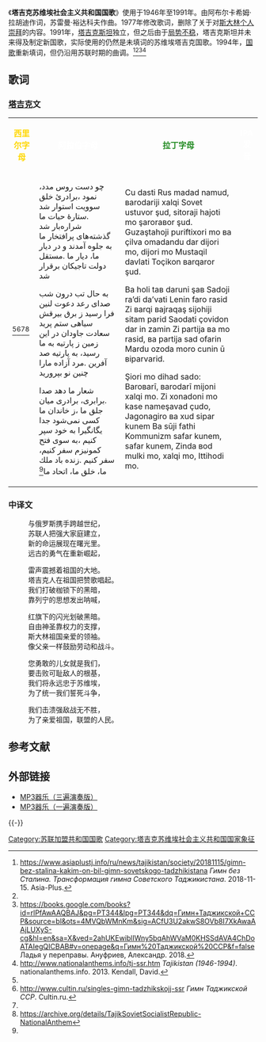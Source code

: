 {{Infobox Anthem
|title         = Гимни Республикаи Советии Сотсиалистии Тоҷикистон
|transcription = 
|chinese_title = 塔吉克苏维埃社会主义共和国
|prefix        = 国歌
|image          = Flag of the Tajik Soviet Socialist Republic.svg
|image_size     = 220
|caption        = 塔吉克苏维埃社会主义共和国国旗
|country       = {{flag|Tajik SSR}}
|author        = 阿布尔卡希姆·拉胡迪
|composer      = 苏雷曼·裕达科夫
|music_date    = 
|adopted       = 1946
|until         = 1991（歌词）<br />1994
}}
{{Anthem History
| Nation = 塔吉克斯坦
| Flag = Flag of Tajikistan.svg
| Year1 = 1946 - 1991
| Name1 = '''塔吉克苏维埃社会主义共和国国歌'''
| Year2 = 1994 -
| Name2 = [[塔吉克斯坦共和国国歌|塔吉克斯坦共和国国歌]]
}}
《'''塔吉克苏维埃社会主义共和国国歌'''》使用于1946年至1991年。由阿布尔卡希姆·拉胡迪作词，苏雷曼·裕达科夫作曲。1977年修改歌词，删除了关于对[[斯大林|斯大林]][[个人崇拜|个人崇拜]]的内容。1991年，[[塔吉克斯坦|塔吉克斯坦]]独立，但之后由于[[塔吉克斯坦内战|局势不稳]]，塔吉克斯坦并未来得及制定新国歌，实际使用的仍然是未填词的苏维埃塔吉克国歌。1994年，[[塔吉克斯坦国歌|国歌]]重新填词，但仍沿用苏联时期的曲调。<ref name="asiaplus">https://www.asiaplustj.info/ru/news/tajikistan/society/20181115/gimn-bez-stalina-kakim-on-bil-gimn-sovetskogo-tadzhikistana {{Wayback|url=https://www.asiaplustj.info/ru/news/tajikistan/society/20181115/gimn-bez-stalina-kakim-on-bil-gimn-sovetskogo-tadzhikistana |date=20200625144058 }} ''Гимн без Сталина. Трансформация гимна Советского Таджикистана''. 2018-11-15. Asia-Plus.</ref><ref name="cultin"/><ref>https://books.google.com/books?id=rlPfAwAAQBAJ&pg=PT344&lpg=PT344&dq=Гимн+Таджикской+ССР&source=bl&ots=4MVQbWMnKm&sig=ACfU3U2akwS8OVb8I7XkAwaAAjLUXyS-cg&hl=en&sa=X&ved=2ahUKEwiblIWny5bqAhWVaM0KHSSdAVA4ChDoATAIegQICBAB#v=onepage&q=Гимн%20Таджикской%20ССР&f=false {{Wayback|url=https://books.google.com/books?id=rlPfAwAAQBAJ&pg=PT344&lpg=PT344&dq=%D0%93%D0%B8%D0%BC%D0%BD+%D0%A2%D0%B0%D0%B4%D0%B6%D0%B8%D0%BA%D1%81%D0%BA%D0%BE%D0%B9+%D0%A1%D0%A1%D0%A0&source=bl&ots=4MVQbWMnKm&sig=ACfU3U2akwS8OVb8I7XkAwaAAjLUXyS-cg&hl=en&sa=X&ved=2ahUKEwiblIWny5bqAhWVaM0KHSSdAVA4ChDoATAIegQICBAB#v=onepage&q=Гимн%20Таджикской%20ССР&f=false |date=20200919072039 }} Ладья у переправы. Ануфриев, Александр. 2018.</ref><ref name="info">http://www.nationalanthems.info/tj-ssr.htm {{Wayback|url=http://www.nationalanthems.info/tj-ssr.htm |date=20190719111354 }} ''Tajikistan (1946-1994)''. nationalanthems.info. 2013. Kendall, David.</ref>

==歌词==
===[[塔吉克斯坦|塔吉克]]文===
{|class="wikitable" style="text-align:center;"
|-
|bgcolor="#CC0000"|<div style="display:inline;color:gold;text-align:center">'''西里尔字母'''</div>
|bgcolor="#CC0000"|<div style="display:inline;color:white;text-align:center">'''阿拉伯字母'''</div>
|bgcolor="white"|<div style="display:inline;color:forestGreen;text-align:center">'''拉丁字母'''</div>
|bgcolor="#CC0000"|<div style="display:inline;color:white;text-align:center">'''IPA发音'''</div>
|-
|<poem>{{lang|tg|Чу дасти Рус мадад намуд,
бародарии халқи Совет устувор шуд,
ситораи ҳаёти мо шарорабор шуд.
Гузаштаҳои пурифтихори мо
ба ҷилва омаданду дар диёри мо, диёри мо
Мустақил давлати Тоҷикон барқарор шуд.

Ба ҳоли таб даруни шаб
Садои раъди даъвати Ленин фаро расид
Зи барқи байрақаш сиёҳии ситам парид
Саодати ҷовидон дар ин замин
Зи партия ба мо расид, ба партия сад офарин
Марду озода моро чунин ӯ бипарварид.

Шиори мо диҳад садо:
Баробарӣ, бародарӣ миёни халқи мо.
Зи хонадони мо касе намешавад ҷудо,
Ягонагиро ба худ сипар кунем
Ба сӯи фатҳи Коммунизм сафар кунем, сафар кунем,
Зинда бод мулки мо, халқи мо, Иттиҳоди мо.}}<ref name="asiaplus"/><ref name="cultin">http://www.cultin.ru/singles-gimn-tadzhikskojj-ssr {{Wayback|url=http://www.cultin.ru/singles-gimn-tadzhikskojj-ssr |date=20200626124221 }} ''Гимн Таджикской ССР''. Cultin.ru.</ref><ref name="info"/><ref>https://archive.org/details/TajikSovietSocialistRepublic-NationalAnthem</ref></poem>
|<poem>،چو دست روس مدد نمود
،برادرئ خلق سوویت استوار شد
.ستارهٔ حیات ما شراره‌بار شد
گذشته‌های پرافتخار ما
به جلوه آمدند و در دیار ما، دیار ما
.مستقل دولت تاجیکان برقرار شد

به حال تب درون شب
صدای رعد دعوت لنین فرا رسید
ز برق بیرقش سیاهی ستم پرید
سعادت جاودان در این زمین
ز پارتیه به ما رسید، به پارتیه صد آفرین
.مرد آزاده مارا چنین نو بپرورید

شعار ما دهد صدا
.برابری، برادری میان جلق ما
،ز خاندان ما كسی نمی‌شود جدا
يگانگیرا به خود سپر كنیم
،به سوی فتح كمونیزم سفر كنیم، سفر كنیم
.زنده باد ملك ما، خلق ما، اتحاد ما<ref name="cultin"/></poem>
|<poem>Cu dasti Rus madad namud,
ʙarodariji xalqi Sovet ustuvor şud,
sitoraji hajoti mo şaroraʙor şud.
Guzaştahoji puriftixori mo
ʙa çilva omadandu dar dijori mo, dijori mo
Mustaqil davlati Toçikon ʙarqaror şud.

Ba holi taʙ daruni şaʙ
Sadoji raʼdi daʼvati Lenin faro rasid
Zi ʙarqi ʙajraqaş sijohiji sitam parid
Saodati çovidon dar in zamin
Zi partija ʙa mo rasid, ʙa partija sad ofarin
Mardu ozoda moro cunin ū ʙiparvarid.

Şiori mo dihad sado:
Baroʙarī, ʙarodarī mijoni xalqi mo.
Zi xonadoni mo kase nameşavad çudo,
Jagonagiro ʙa xud sipar kunem
Ba sūji fathi Kommunizm safar kunem, safar kunem,
Zinda ʙod mulki mo, xalqi mo, Ittihodi mo.</poem>
|<poem>{{lang|tg-ipa|[t͡ʃʰuː d̪æ̞st̪ʰɪ ruːs mæ̞d̪æ̞d̪ næ̞muːd̪ ǀ]
[bæ̞ɾɔ̝ːd̪æ̞ɾɪjɪ χæ̞lqʰɪ sɔ̝ːve̞t̪ʰ ʊst̪ʰʊvɔ̝ːɾ ʃʊd̪ ǀ]
[sɪt̪ʰɔ̝ːɾæ̞jɪ hæ̞jɔ̝ːt̪ʰɪ mɔ̝ː ʃæ̞ɾɔ̝ːɾæ̞bɔ̝ːɾ ʃʊd̪ ǁ]
[gʊzæ̞ʃt̪ʰæ̞hɔ̝ːjɪ pʰʊɾɪft̪ʰɪχɔ̝ːɾɪ mɔ̝ː]
[bæ̞ d͡ʒɪlvæ̞ ɔ̝ːmæ̞d̪æ̞nd̪uː d̪æ̞ɹ d̪ɪjɔ̝ːɾɪ mɔ̝ː ǀ d̪ɪjɔ̝ːɾɪ mɔ̝ː]
[mʊst̪ʰæ̞qʰɪl dæ̞vlæ̞t̪ʰɪ t̪ʰɔ̝ːd͡ʒiːkʰɔ̝ːn bæ̞ɾqʰæ̞ɾɔ̝ːɾ ʃʊd̪ ǁ]

[bæ̞ hɔ̝ːlɪ t̪ʰæ̞b d̪æ̞ɾuːnɪ ʃæ̞b]
[sæ̞d̪ɔ̝ːjɪ ræ̞ʔd̪ɪ d̪æ̞ʔvæ̞t̪ʰɪ le̞niːn fæ̞ɾɔ̝ː ræ̞siːd̪]
[zɪ bæ̞ɾqʰɪ bæ̞jɾæ̞qʰæ̞ʃ sɪjɔ̝ːhɪjɪ sɪt̪ʰæ̞m pʰæ̞ɾiːd̪]
[sæ̞ʔɔ̝ːd̪æ̞t̪ʰɪ d͡ʒɔ̝ːvɪd̪ɔ̝ːn d̪æ̞ɾ iːn zæ̞miːn]
[zɪ pʰæ̞ɹt̪ʰɪjæ̞ bæ̞ mɔ̝ː ræ̞siːd̪ ǀ bæ̞ pʰæ̞ɹt̪ʰɪjæ̞ sæ̞d̪ ɔ̝ːfæ̞ɾiːn]
[mæ̞ɹd̪ʊ ɔ̝ːzɔ̝ːd̪æ̞ mɔ̝ːɾɔ̝ː t͡ʃʰʊniːn ɵː bɪpʰæ̞ɾvæ̞ɾiːd̪ ǁ]

[ʃɪʔɔ̝ːɾɪ mɔ̝ː d̪ɪhæ̞d̪ sæ̞d̪ɔ̝ː ǀ]
[bæ̞ɾɔ̝ːbæ̞ɾíː ǀ bæ̞ɾɔ̝ːd̪æ̞ɾíː mɪjɔ̝ːnɪ χæ̞lqʰɪ mɔ̝ː ǁ]
[zɪ χɔ̝ːnæ̞d̪ɔ̝ːnɪ mɔ̝ː kʰæ̞se̞ː næ̞me̞ːʃæ̞væ̞d̪ d͡ʒʊd̪ɔ̝ː ǀ]
[jæ̞gɔ̝ːnæ̞giːɾɔ̝ː bæ̞ χuːd̪ sɪpʰæ̞ɾ kʰʊne̞ːm]
[bæ̞ sɵːjɪ fæ̞t̪ʰhɪ kʰɔ̝ːmːuːniːzm sæ̞fæ̞ɾ kʰʊne̞ːm ǀ sæ̞fæ̞ɾ kʰʊne̞ːm ǀ]
[zɪnd̪æ̞ bɔ̝ːd̪ mʊlkʰɪ mɔ̝ː ǀ χæ̞lqʰɪ mɔ̝ː ǀ ɪt̪ːʰɪhɔ̝ːd̪ɪ mɔ̝ː ‖]}}</poem>
|}

===中译文===
:与俄罗斯携手跨越世纪，
:苏联人把强大家庭建立，
:新的命运展现在曙光里。
:远古的勇气在重新崛起，

:雷声震撼着祖国的大地。
:塔吉克人在祖国把赞歌唱起。
:我们打破枷锁下的黑暗，
:靠列宁的思想发出呐喊，

:红旗下的闪光划破黑暗。
:自由神圣靠权力的支撑，
:斯大林祖国亲爱的领袖。
:像父亲一样鼓励劳动和战斗。

:您勇敢的儿女就是我们，
:要击败可耻敌人的根基，
:我们将永远忠于苏维埃，
:为了统一我们誓死斗争，

:我们击溃强敌战无不胜，
:为了亲爱祖国，联盟的人民。

==参考文献==
<references/>

== 外部链接 ==
* [http://media.vad1.com/temporary_url_20140405ksjrf/anthem-ssr-tajik-instr-1968.mp3 MP3器乐（三遍演奏版）] {{Wayback|url=http://media.vad1.com/temporary_url_20140405ksjrf/anthem-ssr-tajik-instr-1968.mp3 |date=20211001180005 }}
* [http://media.vad1.com/temporary_url_20140405ksjrf/anthem-ssr-tajik-instr-short-1968.mp3 MP3器乐（一遍演奏版）] {{Wayback|url=http://media.vad1.com/temporary_url_20140405ksjrf/anthem-ssr-tajik-instr-short-1968.mp3 |date=20211001180005 }}

{{-}}
{{苏联加盟共和国国歌}}
[[Category:苏联加盟共和国国歌|Category:苏联加盟共和国国歌]]
[[Category:塔吉克苏维埃社会主义共和国国家象征|Category:塔吉克苏维埃社会主义共和国国家象征]]